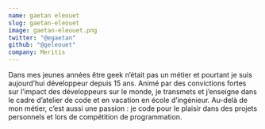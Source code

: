 ```yaml
---
name: gaetan eleouet
slug: gaetan-eleouet
image: gaetan-eleouet.png
twitter: "@egaetan"
github: "@geleouet"
company: Meritis
---
```


Dans mes jeunes années être geek n’était pas un métier et pourtant je suis aujourd’hui développeur depuis 15 ans. 
Animé par des convictions fortes sur l’impact des développeurs sur le monde, je transmets et j’enseigne dans le cadre d’atelier de code et en vacation en école d’ingénieur. 
Au-delà de mon métier, c’est aussi une passion : je code pour le plaisir dans des projets personnels et lors de compétition de programmation.